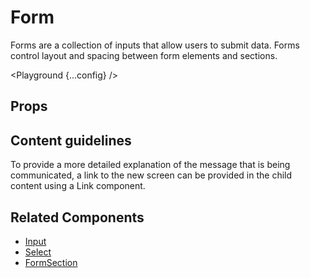 
# Form

Forms are a collection of inputs that allow users to submit data. Forms control layout and spacing between form elements and sections.

<Playground {...config} />

## Props

<PropsTable propsConfig={config.props} />

## Content guidelines

To provide a more detailed explanation of the message that is being communicated, a link to the new screen can be provided in the child content using a Link component.

## Related Components

- [Input](/input)
- [Select](/select)
- [FormSection](/form-section)